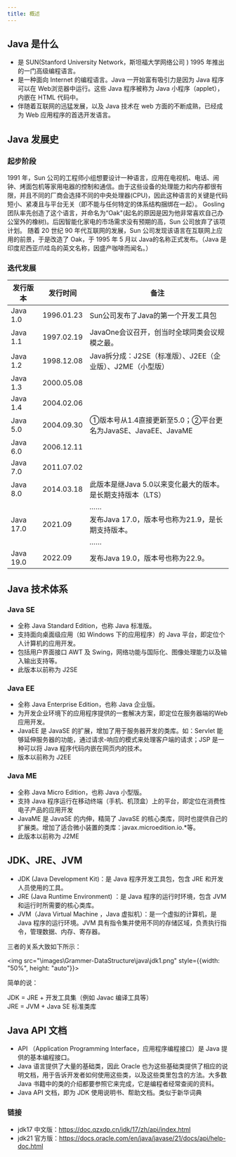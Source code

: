 ```yaml
---
title: 概述
---
```


## Java 是什么

- 是 SUN(Stanford University Network，斯坦福大学网络公司 ) 1995 年推出的一门高级编程语言。
- 是一种面向 Internet 的编程语言。Java 一开始富有吸引力是因为 Java 程序可以在 Web浏览器中运行。这些 Java 程序被称为 Java 小程序（applet），内嵌在 HTML 代码中。
- 伴随着互联网的迅猛发展，以及 Java 技术在 web 方面的不断成熟，已经成为 Web 应用程序的首选开发语言。

## Java 发展史

### 起步阶段

1991 年，Sun 公司的工程师小组想要设计一种语言，应用在电视机、电话、闹钟、烤面包机等家用电器的控制和通信。由于这些设备的处理能力和内存都很有限，并且不同的厂商会选择不同的中央处理器(CPU)，因此这种语言的关键是代码短小、紧凑且与平台无关（即不能与任何特定的体系结构捆绑在一起）。
Gosling 团队率先创造了这个语言，并命名为“Oak"(起名的原因是因为他非常喜欢自己办公室外的橡树)。后因智能化家电的市场需求没有预期的高，Sun 公司放弃了该项计划。
随着 20 世纪 90 年代互联网的发展，Sun 公司发现该语言在互联网上应用的前景，于是改造了 Oak，于 1995 年 5 月以 Java的名称正式发布。（Java 是印度尼西亚爪哇岛的英文名称，因盛产咖啡而闻名。）

### 迭代发展

| 发行版本 | 发行时间 | 备注 |
| ------- | ------- | ------- |
| Java 1.0 | 1996.01.23 | Sun公司发布了Java的第一个开发工具包 |
| Java 1.1 | 1997.02.19 | JavaOne会议召开，创当时全球同类会议规模之最。 |
| Java 1.2 | 1998.12.08 | Java拆分成：J2SE（标准版）、J2EE（企业版）、J2ME（小型版） |
| Java 1.3 | 2000.05.08 | |
| Java 1.4 | 2004.02.06 | |
| Java 5.0 | 2004.09.30 | ①版本号从1.4直接更新至5.0；②平台更名为JavaSE、JavaEE、JavaME |
| Java 6.0 | 2006.12.11 | |
| Java 7.0 | 2011.07.02 | |
| Java 8.0 | 2014.03.18 | 此版本是继Java 5.0以来变化最大的版本。是长期支持版本（LTS） |
| | | *……* |
| Java 17.0 | 2021.09 | 发布Java 17.0，版本号也称为21.9，是长期支持版本。 |
| | | *……* |
| Java 19.0 | 2022.09 | 发布Java 19.0，版本号也称为22.9。 |

## Java 技术体系

### Java SE

- 全称 Java Standard Edition，也称 Java 标准版。
- 支持面向桌面级应用（如 Windows 下的应用程序）的 Java 平台，即定位个人计算机的应用开发。
- 包括用户界面接口 AWT 及 Swing，网络功能与国际化、图像处理能力以及输入输出支持等。
- 此版本以前称为 J2SE

### Java EE

- 全称 Java Enterprise Edition，也称 Java 企业版。
- 为开发企业环境下的应用程序提供的一套解决方案，即定位在服务器端的Web 应用开发。
- JavaEE 是 JavaSE 的扩展，增加了用于服务器开发的类库。如：Servlet 能够延伸服务器的功能，通过请求-响应的模式来处理客户端的请求；JSP 是一种可以将 Java 程序代码内嵌在网页内的技术。
- 版本以前称为 J2EE

### Java ME

- 全称 Java Micro Edition，也称 Java 小型版。
- 支持 Java 程序运行在移动终端（手机、机顶盒）上的平台，即定位在消费性电子产品的应用开发
- JavaME 是 JavaSE 的内伸，精简了 JavaSE 的核心类库，同时也提供自己的扩展类。增加了适合微小装置的类库：javax.microedition.io.*等。
- 此版本以前称为 J2ME

## JDK、JRE、JVM

- JDK (Java Development Kit)：是 Java 程序开发工具包，包含 JRE 和开发人员使用的工具。
- JRE (Java Runtime Environment) ：是 Java 程序的运行时环境，包含 JVM 和运行时所需要的核心类库。
- JVM（Java Virtual Machine ，Java 虚拟机）：是一个虚拟的计算机，是 Java 程序的运行环境。JVM 具有指令集并使用不同的存储区域，负责执行指令，管理数据、内存、寄存器。

三者的关系大致如下所示：

<img src="\images\Grammer-DataStructure\java\jdk1.png" style={{width: "50%", height: "auto"}}></img>

简单的说：

JDK = JRE + 开发工具集（例如 Javac 编译工具等）  
JRE = JVM + Java SE 标准类库

## Java API 文档

- API （Application Programming Interface，应用程序编程接口）是 Java 提供的基本编程接口。
- Java 语言提供了大量的基础类，因此 Oracle 也为这些基础类提供了相应的说明文档，用于告诉开发者如何使用这些类，以及这些类里包含的方法。大多数 Java 书籍中的类的介绍都要参照它来完成，它是编程者经常查阅的资料。
- Java API 文档，即为 JDK 使用说明书、帮助文档。类似于新华词典

### 链接

- jdk17 中文版：https://doc.qzxdp.cn/jdk/17/zh/api/index.html
- jdk21 官方版：https://docs.oracle.com/en/java/javase/21/docs/api/help-doc.html
